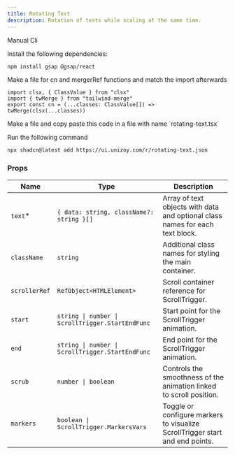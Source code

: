 ```yaml
---
title: Rotating Text
description: Rotation of texts while scaling at the same time.
---
```


<ComponentPreview
  name="rotating-text-demo"
  className="[&_.preview>[data-orientation=vertical]]:sm:max-w-[70%]"
/>

<Tabs defaultValue="manual">

<TabsList>
  <TabsTrigger value="manual">Manual</TabsTrigger>
  <TabsTrigger value="cli">Cli</TabsTrigger>
</TabsList>

<TabsContent value="manual">

<Steps>

<Step>Install the following dependencies:</Step>

```bash
npm install gsap @gsap/react
```

<Step>
  Make a file for cn and mergerRef functions and match the import
  afterwards
</Step>

```tsx
import clsx, { ClassValue } from "clsx"
import { twMerge } from "tailwind-merge"
export const cn = (...classes: ClassValue[]) => twMerge(clsx(...classes))
```

<Step>
  Make a file and copy paste this code in a file with name `rotating-text.tsx`
</Step>

<ComponentSource name="rotating-text" />

</Steps>

</TabsContent>

<TabsContent value="cli">

<Steps>

<Step>Run the following command </Step>

```bash
npx shadcn@latest add https://ui.unizoy.com/r/rotating-text.json
```

</Steps>

</TabsContent>

</Tabs>

### Props

| Name          | Type                                     | Description                                                                   |
| ------------- | ---------------------------------------- | ----------------------------------------------------------------------------- |
| `text`\*      | `{ data: string, className?: string }[]` | Array of text objects with data and optional class names for each text block. |
| `className`   | `string`                                 | Additional class names for styling the main container.                        |
| `scrollerRef` | `RefObject<HTMLElement>`                 | Scroll container reference for ScrollTrigger.                                 |
| `start`       | `string \| number \| ScrollTrigger.StartEndFunc` | Start point for the ScrollTrigger animation.                          |
| `end`         | `string \| number \| ScrollTrigger.StartEndFunc` | End point for the ScrollTrigger animation.                            |
| `scrub`       | `number \| boolean`                      | Controls the smoothness of the animation linked to scroll position.           |
| `markers`     | `boolean \| ScrollTrigger.MarkersVars`   | Toggle or configure markers to visualize ScrollTrigger start and end points.  |
